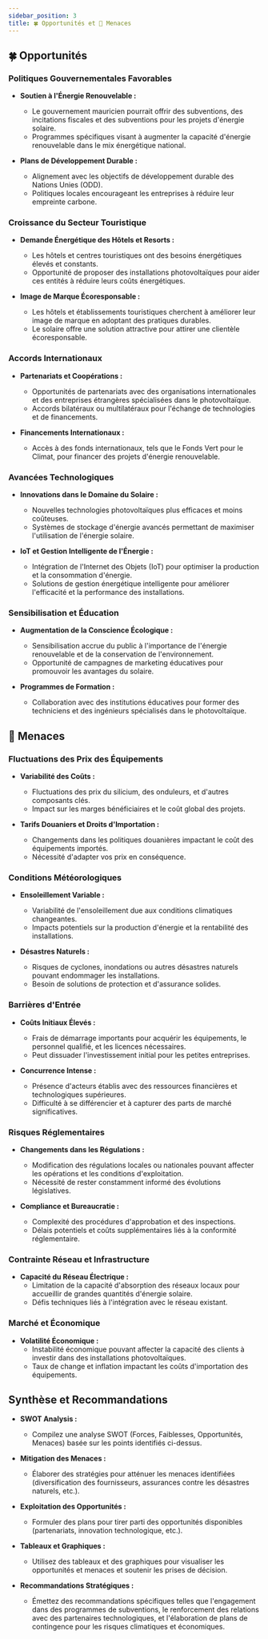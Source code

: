 ```yaml
---
sidebar_position: 3
title: 🍀 Opportunités et 🧨 Menaces
---
```


>

## 🍀 Opportunités

### Politiques Gouvernementales Favorables
- **Soutien à l'Énergie Renouvelable :**
  - Le gouvernement mauricien pourrait offrir des subventions, des incitations fiscales et des subventions pour les projets d'énergie solaire.
  - Programmes spécifiques visant à augmenter la capacité d'énergie renouvelable dans le mix énergétique national.

- **Plans de Développement Durable :**
  - Alignement avec les objectifs de développement durable des Nations Unies (ODD).
  - Politiques locales encourageant les entreprises à réduire leur empreinte carbone.

### Croissance du Secteur Touristique
- **Demande Énergétique des Hôtels et Resorts :**
  - Les hôtels et centres touristiques ont des besoins énergétiques élevés et constants.
  - Opportunité de proposer des installations photovoltaïques pour aider ces entités à réduire leurs coûts énergétiques.

- **Image de Marque Écoresponsable :**
  - Les hôtels et établissements touristiques cherchent à améliorer leur image de marque en adoptant des pratiques durables.
  - Le solaire offre une solution attractive pour attirer une clientèle écoresponsable.

### Accords Internationaux
- **Partenariats et Coopérations :**
  - Opportunités de partenariats avec des organisations internationales et des entreprises étrangères spécialisées dans le photovoltaïque.
  - Accords bilatéraux ou multilatéraux pour l'échange de technologies et de financements.

- **Financements Internationaux :**
  - Accès à des fonds internationaux, tels que le Fonds Vert pour le Climat, pour financer des projets d'énergie renouvelable.

### Avancées Technologiques
- **Innovations dans le Domaine du Solaire :**
  - Nouvelles technologies photovoltaïques plus efficaces et moins coûteuses.
  - Systèmes de stockage d'énergie avancés permettant de maximiser l'utilisation de l'énergie solaire.

- **IoT et Gestion Intelligente de l'Énergie :**
  - Intégration de l'Internet des Objets (IoT) pour optimiser la production et la consommation d'énergie.
  - Solutions de gestion énergétique intelligente pour améliorer l'efficacité et la performance des installations.

### Sensibilisation et Éducation
- **Augmentation de la Conscience Écologique :**
  - Sensibilisation accrue du public à l'importance de l'énergie renouvelable et de la conservation de l'environnement.
  - Opportunité de campagnes de marketing éducatives pour promouvoir les avantages du solaire.

- **Programmes de Formation :**
  - Collaboration avec des institutions éducatives pour former des techniciens et des ingénieurs spécialisés dans le photovoltaïque.

## 🧨 Menaces

### Fluctuations des Prix des Équipements
- **Variabilité des Coûts :**
  - Fluctuations des prix du silicium, des onduleurs, et d'autres composants clés.
  - Impact sur les marges bénéficiaires et le coût global des projets.

- **Tarifs Douaniers et Droits d'Importation :**
  - Changements dans les politiques douanières impactant le coût des équipements importés.
  - Nécessité d'adapter vos prix en conséquence.

### Conditions Météorologiques
- **Ensoleillement Variable :**
  - Variabilité de l'ensoleillement due aux conditions climatiques changeantes.
  - Impacts potentiels sur la production d'énergie et la rentabilité des installations.

- **Désastres Naturels :**
  - Risques de cyclones, inondations ou autres désastres naturels pouvant endommager les installations.
  - Besoin de solutions de protection et d'assurance solides.

### Barrières d'Entrée
- **Coûts Initiaux Élevés :**
  - Frais de démarrage importants pour acquérir les équipements, le personnel qualifié, et les licences nécessaires.
  - Peut dissuader l'investissement initial pour les petites entreprises.

- **Concurrence Intense :**
  - Présence d'acteurs établis avec des ressources financières et technologiques supérieures.
  - Difficulté à se différencier et à capturer des parts de marché significatives.

### Risques Réglementaires
- **Changements dans les Régulations :**
  - Modification des régulations locales ou nationales pouvant affecter les opérations et les conditions d'exploitation.
  - Nécessité de rester constamment informé des évolutions législatives.

- **Compliance et Bureaucratie :**
  - Complexité des procédures d'approbation et des inspections.
  - Délais potentiels et coûts supplémentaires liés à la conformité réglementaire.

### Contrainte Réseau et Infrastructure
- **Capacité du Réseau Électrique :**
  - Limitation de la capacité d'absorption des réseaux locaux pour accueillir de grandes quantités d'énergie solaire.
  - Défis techniques liés à l'intégration avec le réseau existant.

### Marché et Économique
- **Volatilité Économique :**
  - Instabilité économique pouvant affecter la capacité des clients à investir dans des installations photovoltaïques.
  - Taux de change et inflation impactant les coûts d'importation des équipements.

## Synthèse et Recommandations
- **SWOT Analysis :**
  - Compilez une analyse SWOT (Forces, Faiblesses, Opportunités, Menaces) basée sur les points identifiés ci-dessus.

- **Mitigation des Menaces :**
  - Élaborer des stratégies pour atténuer les menaces identifiées (diversification des fournisseurs, assurances contre les désastres naturels, etc.).

- **Exploitation des Opportunités :**
  - Formuler des plans pour tirer parti des opportunités disponibles (partenariats, innovation technologique, etc.).

- **Tableaux et Graphiques :**
  - Utilisez des tableaux et des graphiques pour visualiser les opportunités et menaces et soutenir les prises de décision.

- **Recommandations Stratégiques :**
  - Émettez des recommandations spécifiques telles que l'engagement dans des programmes de subventions, le renforcement des relations avec des partenaires technologiques, et l'élaboration de plans de contingence pour les risques climatiques et économiques. 